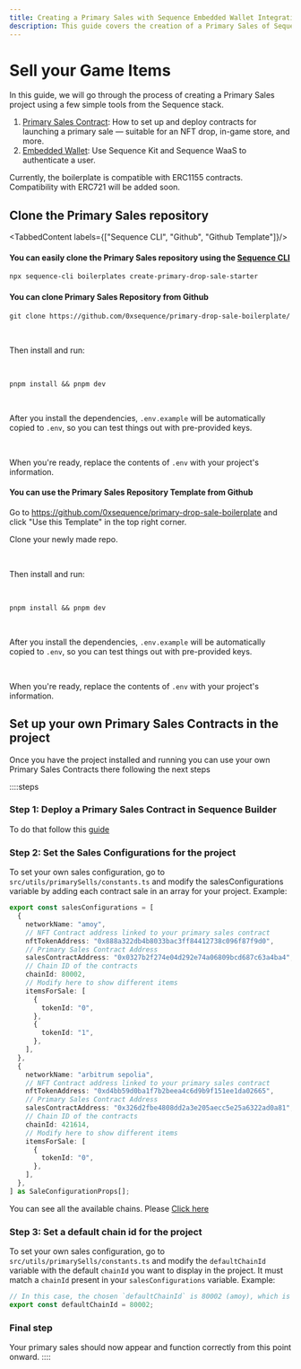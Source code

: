 ```yaml
---
title: Creating a Primary Sales with Sequence Embedded Wallet Integration
description: This guide covers the creation of a Primary Sales of Sequence. It includes steps for create sales contract, create nft contract, create collection, wallet authentication, purchase and mint.
---
```



# Sell your Game Items

In this guide, we will go through the process of creating a Primary Sales project using a few simple tools from the Sequence stack.


1. [Primary Sales Contract](/solutions/collectibles/contracts/deploy-primary-sales-contract/): How to set up and deploy contracts for launching a primary sale — suitable for an NFT drop, in-game store, and more.
2. [Embedded Wallet](/solutions/wallets/embedded-wallet/overview): Use Sequence Kit and Sequence WaaS to authenticate a user.

<Callout type="info">
  Currently, the boilerplate is compatible with ERC1155 contracts. Compatibility with ERC721 will be added soon.
</Callout>

## Clone the Primary Sales repository

<TabbedContent labels={["Sequence CLI", "Github", "Github Template"]}/>

<div className="tabbed-content__content">

#### You can easily clone the Primary Sales repository using the [Sequence CLI](https://github.com/0xsequence/sequence-cli/)

```bash
npx sequence-cli boilerplates create-primary-drop-sale-starter
```

</div>
<div className="tabbed-content__content">

#### You can clone Primary Sales Repository from Github

```shell
git clone https://github.com/0xsequence/primary-drop-sale-boilerplate/
```

<br/>

Then install and run:

<br/>

```shell
pnpm install && pnpm dev
```

<br/>

After you install the dependencies, `.env.example` will be automatically copied to `.env`, so you can test things out with pre-provided keys.

<br/>

When you're ready, replace the contents of `.env` with your project's information.

</div>
<div className="tabbed-content__content">

#### You can use the Primary Sales Repository Template from Github

Go to https://github.com/0xsequence/primary-drop-sale-boilerplate and click "Use this Template" in the top right corner.
<br/>

Clone your newly made repo.

<br/>

Then install and run:

<br/>

```shell
pnpm install && pnpm dev
```

<br/>

After you install the dependencies, `.env.example` will be automatically copied to `.env`, so you can test things out with pre-provided keys.

<br/>

When you're ready, replace the contents of `.env` with your project's information.

</div>


## Set up your own Primary Sales Contracts in the project

Once you have the project installed and running you can use your own Primary Sales Contracts there following the next steps

::::steps
### Step 1: Deploy a Primary Sales Contract in Sequence Builder

To do that follow this [guide](/solutions/collectibles/contracts/deploy-primary-sales-contract)

### Step 2: Set the Sales Configurations for the project

To set your own sales configuration, go to `src/utils/primarySells/constants.ts` and modify the salesConfigurations variable by adding each contract sale in an array for your project. Example:

```ts
export const salesConfigurations = [
  {
    networkName: "amoy",
    // NFT Contract address linked to your primary sales contract
    nftTokenAddress: "0x888a322db4b8033bac3ff84412738c096f87f9d0",
    // Primary Sales Contract Address
    salesContractAddress: "0x0327b2f274e04d292e74a06809bcd687c63a4ba4",
    // Chain ID of the contracts
    chainId: 80002,
    // Modify here to show different items
    itemsForSale: [
      {
        tokenId: "0", 
      },
      {
        tokenId: "1",
      },
    ],
  },
  {
    networkName: "arbitrum sepolia",
    // NFT Contract address linked to your primary sales contract
    nftTokenAddress: "0xd4bb59d0ba1f7b2beea4c6d9b9f151ee1da02665",
    // Primary Sales Contract Address
    salesContractAddress: "0x326d2fbe4808dd2a3e205aecc5e25a6322ad0a81",
    // Chain ID of the contracts
    chainId: 421614,
    // Modify here to show different items
    itemsForSale: [
      {
        tokenId: "0",
      },
    ],
  },
] as SaleConfigurationProps[];
```

<Callout type="info">
  You can see all the available chains. Please <a href="/solutions/technical-references/chain-support" target="_blank" rel="noopener noreferrer" style={{ fontWeight: 700 }}>Click here</a>
</Callout>

### Step 3: Set a default chain id for the project

To set your own sales configuration, go to `src/utils/primarySells/constants.ts` and modify the `defaultChainId` variable with the default `chainId` you want to display in the project. It must match a `chainId` present in your `salesConfigurations` variable. Example:

```ts
// In this case, the chosen `defaultChainId` is 80002 (amoy), which is present in the previously declared `salesConfigurations` variable.
export const defaultChainId = 80002;
```

### Final step

Your primary sales should now appear and function correctly from this point onward.
::::

